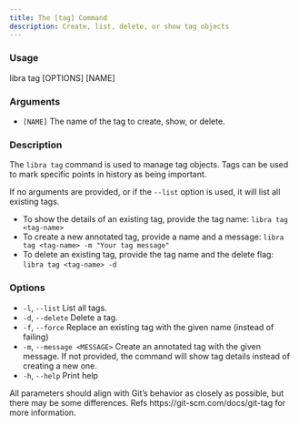 ```yaml
---
title: The [tag] Command
description: Create, list, delete, or show tag objects
---
```


### Usage

libra tag [OPTIONS] [NAME]

### Arguments

-   `[NAME]`
    The name of the tag to create, show, or delete.

### Description

The `libra tag` command is used to manage tag objects. Tags can be used to mark specific points in history as being important.

If no arguments are provided, or if the `--list` option is used, it will list all existing tags.

-   To show the details of an existing tag, provide the tag name: `libra tag <tag-name>`
-   To create a new annotated tag, provide a name and a message: `libra tag <tag-name> -m "Your tag message"`
-   To delete an existing tag, provide the tag name and the delete flag: `libra tag <tag-name> -d`

### Options

-   `-l`, `--list`
    List all tags.
-   `-d`, `--delete`
    Delete a tag.
-   `-f`, `--force`
    Replace an existing tag with the given name (instead of failing)
-   `-m`, `--message <MESSAGE>`
    Create an annotated tag with the given message. If not provided, the command will show tag details instead of creating a new one.
-   `-h`, `--help`
    Print help

<Note type="note" title="Note">
    All parameters should align with Git’s behavior as closely as possible, but
    there may be some differences. Refs https://git-scm.com/docs/git-tag for
    more information.
</Note>
